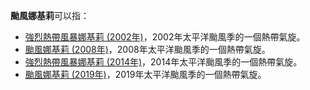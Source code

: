 {{NoteTA
|G1=TyphoonNew
|G2=TyphoonOld
|G3=Weather
}}
'''颱風娜基莉'''可以指：

* [[強烈熱帶風暴娜基莉_(2002年)|強烈熱帶風暴娜基莉 (2002年)]]，2002年太平洋颱風季的一個熱帶氣旋。
* [[颱風娜基莉_(2008年)|颱風娜基莉 (2008年)]]，2008年太平洋颱風季的一個熱帶氣旋。
* [[強烈熱帶風暴娜基莉_(2014年)|強烈熱帶風暴娜基莉 (2014年)]]，2014年太平洋颱風季的一個熱帶氣旋。
* [[颱風娜基莉_(2019年)|颱風娜基莉 (2019年)]]，2019年太平洋颱風季的一個熱帶氣旋。

{{消歧義|cat=熱帶氣旋消歧義}}

{{start box}}
{{succession box|[[颱風夏浪|夏浪]]|[[颱風風神|風神]]|太平洋颱風季名稱|娜基莉}}
{{end box}}

{{太平洋颱風季熱帶氣旋名單}}
